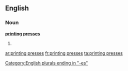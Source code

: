 ==English==
===Noun===
'''[[printing]] [[press]]es'''

# {{plural of|[[printing press]]}}

[[Category:English plurals ending in "-es"]]

[[ar:printing presses]]
[[fr:printing presses]]
[[ta:printing presses]]